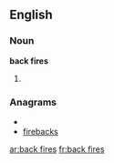 ==English==

===Noun===
'''back fires'''

# {{plural of|[[back fire]]}}

===Anagrams===
* {{alphagram|abcefikrs}}
* [[firebacks#English|firebacks]]


[[ar:back fires]]
[[fr:back fires]]